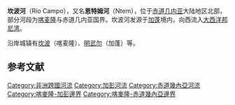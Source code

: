 '''坎波河'''（Río Campo），又名'''恩特姆河'''（Ntem），位于[[赤道几内亚|赤道几内亚]]大陆地区北部，部分河段为[[喀麦隆|喀麦隆]]与赤道几内亚国界。坎波河发源于[[加蓬|加蓬]]境内，向西流入[[大西洋|大西洋]][[邦尼湾|邦尼湾]]。

沿岸城镇有[[坎波_(喀麦隆)|坎波]]（喀麦隆）、[[明武尔|明武尔]]（加蓬）等。

==参考文献==
{{reflist}}

{{Cameroon-stub}}
{{Gabon-stub}}
{{喀麥隆河流}}
{{加彭河流}}
{{DEFAULTSORT:Ntem}}
[[Category:非洲跨國河流|Category:非洲跨國河流]]
[[Category:加彭河流|Category:加彭河流]]
[[Category:赤道幾內亞河流|Category:赤道幾內亞河流]]
[[Category:喀麥隆-加彭邊界|Category:喀麥隆-加彭邊界]]
[[Category:喀麥隆-赤道幾內亞邊界|Category:喀麥隆-赤道幾內亞邊界]]